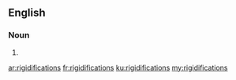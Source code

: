 ==English==

===Noun===
{{head|en|noun plural form}}

# {{plural of|rigidification|lang=en}}

[[ar:rigidifications]]
[[fr:rigidifications]]
[[ku:rigidifications]]
[[my:rigidifications]]
